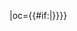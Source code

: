{{fb team|t=北京人和|tan=北京人和足球俱乐部|tc=CHN|abb={{#if:{{{abb|}}}|人和}}|oc={{#if:{{{oc|}}}|{{{oc}}}}}}}<!--
--><noinclude>[[Category:中国足球超级联赛模板|{{PAGENAME}}]]</noinclude>